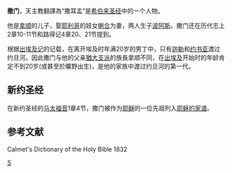 '''撒门'''，天主教翻譯為“撒耳孟”是[[希伯来圣经|希伯来圣经]]中的一个人物。

他是[[拿顺|拿顺]]的儿子，娶[[耶利哥|耶利哥]]的妓女[[喇合|喇合]]为妻，两人生子[[波阿斯|波阿斯]]。撒门还在历代志上2章10-11节和路得记4章20、21节提到。

根据[[出埃及记|出埃及记]]的记载，在离开埃及时年满20岁的男丁中，只有[[迦勒|迦勒]]和[[约书亚|约书亚]]渡过约旦河。因此撒门与他的父亲[[猶大支派|猶大支派]]的族長拿顺不同，在[[出埃及|出埃及]]开始时的年龄肯定不到20岁(或甚至於曠野出生)，是他的家族中渡过约旦河的第一代。
<!--This is Salma son of Hur, not Salmon son of Nachson; check the lineage at 1 Chronicles 2: 50-54.
Salmon is named "the father of Bethlehem". That is, his descendants peopled Bethlehem, or he greatly improved and adorned it, or he was the chief man, by office; the Abyssinian ''shum'' of a town-->

== 新约圣经 ==
在新约圣经的[[马太福音|马太福音]]1章4节，撒门被作为[[耶稣|耶稣]]的一位先祖列入[[耶稣的家谱|耶稣的家谱]]。

== 参考文献 ==
Calmet's Dictionary of the Holy Bible 1832

{{聖經人物小作品}}
{{Tanakh-stub}}
{{Adam to David}}

[[Category:圣经人物|S]]